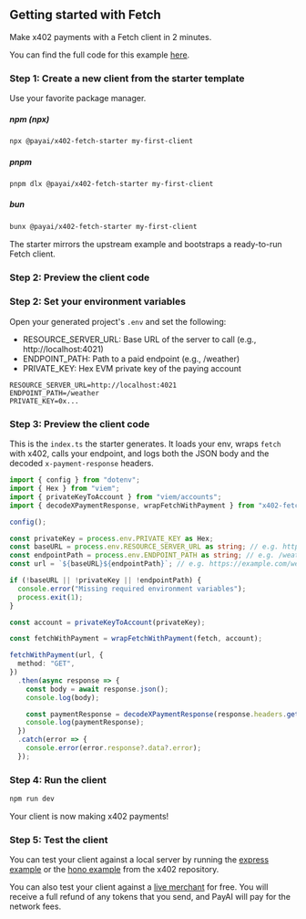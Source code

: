 ## Getting started with Fetch

Make x402 payments with a Fetch client in 2 minutes.

<Note>You can find the full code for this example [here](https://github.com/coinbase/x402/tree/0dfd3e683f1563543bd62a3ad84cbc6851d4054b/examples/typescript/clients/fetch).</Note>

### Step 1: Create a new client from the starter template

Use your favorite package manager.

##### npm (npx)
```bash
npx @payai/x402-fetch-starter my-first-client
```

##### pnpm
```bash
pnpm dlx @payai/x402-fetch-starter my-first-client
```

##### bun
```bash
bunx @payai/x402-fetch-starter my-first-client
```

The starter mirrors the upstream example and bootstraps a ready-to-run Fetch client.


### Step 2: Preview the client code

### Step 2: Set your environment variables

Open your generated project's `.env` and set the following:

- RESOURCE_SERVER_URL: Base URL of the server to call (e.g., http://localhost:4021)
- ENDPOINT_PATH: Path to a paid endpoint (e.g., /weather)
- PRIVATE_KEY: Hex EVM private key of the paying account

```env
RESOURCE_SERVER_URL=http://localhost:4021
ENDPOINT_PATH=/weather
PRIVATE_KEY=0x...
```

### Step 3: Preview the client code

This is the `index.ts` the starter generates. It loads your env, wraps `fetch` with x402, calls your endpoint, and logs both the JSON body and the decoded `x-payment-response` headers.

```ts
import { config } from "dotenv";
import { Hex } from "viem";
import { privateKeyToAccount } from "viem/accounts";
import { decodeXPaymentResponse, wrapFetchWithPayment } from "x402-fetch";

config();

const privateKey = process.env.PRIVATE_KEY as Hex;
const baseURL = process.env.RESOURCE_SERVER_URL as string; // e.g. https://example.com
const endpointPath = process.env.ENDPOINT_PATH as string; // e.g. /weather
const url = `${baseURL}${endpointPath}`; // e.g. https://example.com/weather

if (!baseURL || !privateKey || !endpointPath) {
  console.error("Missing required environment variables");
  process.exit(1);
}

const account = privateKeyToAccount(privateKey);

const fetchWithPayment = wrapFetchWithPayment(fetch, account);

fetchWithPayment(url, {
  method: "GET",
})
  .then(async response => {
    const body = await response.json();
    console.log(body);

    const paymentResponse = decodeXPaymentResponse(response.headers.get("x-payment-response")!);
    console.log(paymentResponse);
  })
  .catch(error => {
    console.error(error.response?.data?.error);
  });
```

### Step 4: Run the client

```bash
npm run dev
```

<Check>
  Your client is now making x402 payments!
</Check>

### Step 5: Test the client

You can test your client against a local server by running the [express example](https://github.com/coinbase/x402/tree/main/examples/typescript/servers/express) or the [hono example](https://github.com/coinbase/x402/tree/main/examples/typescript/servers/hono) from the x402 repository.  

You can also test your client against a [live merchant](https://x402.payai.network) for free. You will receive a full refund of any tokens that you send, and PayAI will pay for the network fees.
